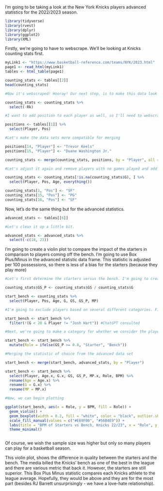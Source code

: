 I'm going to be taking a look at the New York Knicks players advanced statistics for the 2022/2023 season.

```r

library(tidyverse)
library(rvest)
library(dplyr)
library(ggplot2)
library(XML)

```

Firstly, we're going to have to webscrape. We'll be looking at Knicks counting stats first.

```r
myLink1 <- "https://www.basketball-reference.com/teams/NYK/2023.html"
page1 <- read_html(myLink1)
tables <- html_table(page1)

counting_stats <- tables[[2]]
head(counting_stats)

#Now it's webscraped! Hooray! Our next step, is to make this data look nice.

counting_stats <- counting_stats %>% 
  select(-Rk)

#I want to add position to each player as well, so I'll need to webscrape the first page off this table.

positions <- tables[[1]] %>% 
  select(Player, Pos)

#Let's make the data sets more compatible for merging

positions[14, "Player"] <- "Trevor Keels"
positions[15, "Player"] <- "Duane Washington Jr."

counting_stats <- merge(counting_stats, positions, by = "Player", all = TRUE)

#Let's adjust it again and remove players with no games played and add positions by our own Google search for those who need it

counting_stats <- counting_stats[!is.na(counting_stats$G), ] %>% 
  select(Player, Pos, Age, everything())

counting_stats[1, "Pos"] <- "SF"
counting_stats[15, "Pos"] <- "PG"
counting_stats[16, "Pos"] <- "SF"
```

Now, let's do the same thing but for the advanced statistics.

```r

advanced_stats <- tables[[6]]

#Let's clean it up a little bit.

advanced_stats <- advanced_stats %>% 
  select(-c(18, 23))

```

I'm going to create a violin plot to compare the impact of the starters in comparison to players coming off the bench. I'm going to use Box Plus/Minus in the advanced statistic data frame. This statistic is adjusted per 100 possessions, so there is less of a bias for the starters (because they play more)

```r

#Let's first determine the starters versus the bench. I'm going to create a variable called GS_P - Games Started Percentage

counting_stats$GS_P <- counting_stats$GS / counting_stats$G

start_bench <- counting_stats %>% 
  select(Player, Pos, Age, G, GS, GS_P, MP)

#I'm going to exclude players based on several different categories. Firstly, games played. I want players who got minutes for a majority of the season or are Josh Hart. Josh Hart was a trade deadline acquisition for the Knicks and became an invaluable piece of the team. The arbitrary number I've decided upon is 20 games.

start_bench <- start_bench %>%
  filter(!(G < 20 & Player != "Josh Hart")) #ChatGPT consulted

#Next, we're going to make a category for whether we consider the player a starter or a bench player. I'm going to use the percentage of 80%, leaving us with five starters and six bench players.

start_bench <- start_bench %>% 
  mutate(Role = ifelse(GS_P >= 0.8, "Starter", "Bench"))

#Merging the statistic of choice from the advanced data set

start_bench <- merge(start_bench, advanced_stats, by = "Player")  

start_bench <- start_bench %>% 
  select(Player, Age.x, G.x, GS, GS_P, MP.x, Role, BPM) %>% 
  rename(Age = Age.x) %>% 
  rename(G = G.x) %>% 
  rename(MP = MP.x)

#Now, we can begin plotting

ggplot(start_bench, aes(x = Role, y = BPM, fill = Role)) +
  geom_violin() +
  geom_boxplot(width = 0.2, fill = "white", color = "black", outlier.shape = NA) + 
  scale_fill_manual(values = c("#E69F00", "#56B4E9")) +
  labs(title = "BPM of Starters vs Bench, Knicks 22/23", x = "Role", y = "BPM") +
  theme_minimal()



```

Of course, we wish the sample size was higher but only so many players can play for a basketball season. 

This violin plot, shows the difference in quality between the starters and the bench. The media billed the Knicks' bench as one of the best in the league and there are various metric that back it. However, the starters are still superior. This Box Plus Minus statistic compares each Knicks athlete to the league average. Hopefully, they would be above and they are for the most part (besides RJ Barrett unsurprisingly - we have a love-hate relationship).



